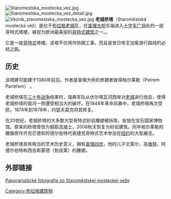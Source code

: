 [[File:Staromestska_mostecka_vez.jpg|thumb]]
[[File:Staromestska_mostecka_vez_detail.jpg|thumb]]
[[File:Veznik_staromestska_mostecka_vez.jpg|thumb]]
'''老城桥塔'''（Staroměstská mostecká věž）是位于[[布拉格|布拉格]][[布拉格老城|老城]]区，在[[查理大桥|查理大桥]]东端进入[[十字军广场|十字军广场]]处的一座哥特式塔楼，被视为欧洲最美丽的[[哥特式建筑|哥特式建筑]]之一。。

它是一座[[哥特式|哥特式]]塔楼。该塔不仅用作防御工事，而且是昔日帝王加冕游行路线的必经之路。

== 历史 ==
该塔建可能建于1380年前后。作者是查理大桥的修建者彼得帕尔莱勒（Petrem Parléřem） 。 

老城桥塔在[[三十年战争|三十年战争]]结束时，瑞典军队从伏尔塔瓦河西岸对[[布拉格老城|老城]]进行炮击，使得老城桥塔的面河一侧遭受相当大的破坏。在1848年革命风暴中，老城桥塔再次受损，1874年到1878年，约瑟夫莫克将其修复。

在20世纪，老城桥塔的大多数大型哥特式砂岩雕塑被拆除，安放在宝石国家博物馆。原来的桥塔曾改为钢筋混凝土，2006秋天恢复为砂岩建筑。同年帕尔莱勒的雕像原作齐克芒德和阿德尔伯特代表捷克哥特式艺术参加在[[纽约|纽约]]的大型展览。

老城桥塔具有相当的艺术历史意义，拥有[[查理四世_(神圣罗马帝国)|查理四世]]，他的儿子文策尔，圣[[维特|维特]]，阿德尔伯特和西吉斯蒙德（勃艮第）的雕塑。
 
== 外部链接 ==
{{commonscat|Staroměstská mostecká věž}}
[https://web.archive.org/web/20090215103832/http://www.panoramy.net/thumbnails.php?album=108 Panoramatické fotografie zo Staroměstskej mosteckej veže]

{{Coord|50|05|10|N|14|24|49|E|region:cs_type:city|display=title}}

[[Category:布拉格建筑物|Category:布拉格建筑物]]